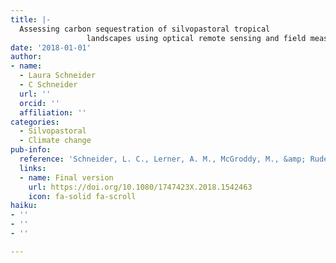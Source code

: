 ```yaml
---
title: |-
  Assessing carbon sequestration of silvopastoral tropical
                 landscapes using optical remote sensing and field measurements
date: '2018-01-01'
author:
- name:
  - Laura Schneider
  - C Schneider
  url: ''
  orcid: ''
  affiliation: ''
categories:
  - Silvopastoral
  - Climate change
pub-info:
  reference: 'Schneider, L. C., Lerner, A. M., McGroddy, M., &amp; Rudel, T. (2018). Assessing carbon sequestration of silvopastoral tropical landscapes using optical remote sensing and field measurements. <em>Journal of Land Use Science</em>, <em>13</em>(5), 455&ndash;472.'
  links:
  - name: Final version
    url: https://doi.org/10.1080/1747423X.2018.1542463
    icon: fa-solid fa-scroll
haiku:
- ''
- ''
- ''

---
```

